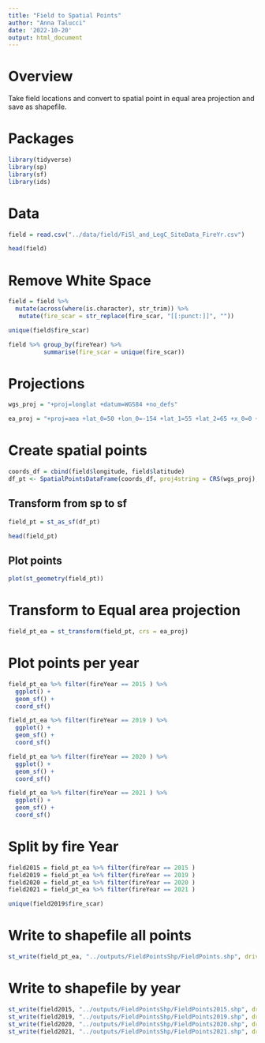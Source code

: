 ```yaml
---
title: "Field to Spatial Points"
author: "Anna Talucci"
date: '2022-10-20'
output: html_document
---
```


# Overview

Take field locations and convert to spatial point in equal area projection and save as shapefile.

# Packages

```r
library(tidyverse)
library(sp)
library(sf)
library(ids)
```

# Data

```r
field = read.csv("../data/field/FiSl_and_LegC_SiteData_FireYr.csv")
```

```r
head(field)
```
# Remove White Space
```r
field = field %>%
  mutate(across(where(is.character), str_trim)) %>%
   mutate(fire_scar = str_replace(fire_scar, "[[:punct:]]", ""))
```

```r
unique(field$fire_scar)
```
```r
field %>% group_by(fireYear) %>% 
          summarise(fire_scar = unique(fire_scar))
```
# Projections
```r
wgs_proj = "+proj=longlat +datum=WGS84 +no_defs"
```

```r
ea_proj = "+proj=aea +lat_0=50 +lon_0=-154 +lat_1=55 +lat_2=65 +x_0=0 +y_0=0 +datum=NAD83 +units=m +no_defs"
```


# Create spatial points
```r
coords_df = cbind(field$longitude, field$latitude)
df_pt <- SpatialPointsDataFrame(coords_df, proj4string = CRS(wgs_proj), data = field)
```

## Transform from sp to sf

```r
field_pt = st_as_sf(df_pt)
```
```r
head(field_pt)
```
## Plot points
```r
plot(st_geometry(field_pt))
```

# Transform to Equal area projection
```r
field_pt_ea = st_transform(field_pt, crs = ea_proj)
```

# Plot points per year
```r
field_pt_ea %>% filter(fireYear == 2015 ) %>%
  ggplot() + 
  geom_sf() +
  coord_sf()
```
```r
field_pt_ea %>% filter(fireYear == 2019 ) %>%
  ggplot() + 
  geom_sf() +
  coord_sf()
```
```r
field_pt_ea %>% filter(fireYear == 2020 ) %>%
  ggplot() + 
  geom_sf() +
  coord_sf()
```

```r
field_pt_ea %>% filter(fireYear == 2021 ) %>%
  ggplot() + 
  geom_sf() +
  coord_sf()
```

# Split by fire Year


```r
field2015 = field_pt_ea %>% filter(fireYear == 2015 )
field2019 = field_pt_ea %>% filter(fireYear == 2019 )
field2020 = field_pt_ea %>% filter(fireYear == 2020 )
field2021 = field_pt_ea %>% filter(fireYear == 2021 )
```

```r
unique(field2019$fire_scar)
```

# Write to shapefile all points

```r
st_write(field_pt_ea, "../outputs/FieldPointsShp/FieldPoints.shp", driver="ESRI Shapefile")
```

# Write to shapefile by year
```r
st_write(field2015, "../outputs/FieldPointsShp/FieldPoints2015.shp", driver="ESRI Shapefile")
st_write(field2019, "../outputs/FieldPointsShp/FieldPoints2019.shp", driver="ESRI Shapefile")
st_write(field2020, "../outputs/FieldPointsShp/FieldPoints2020.shp", driver="ESRI Shapefile")
st_write(field2021, "../outputs/FieldPointsShp/FieldPoints2021.shp", driver="ESRI Shapefile")
```
